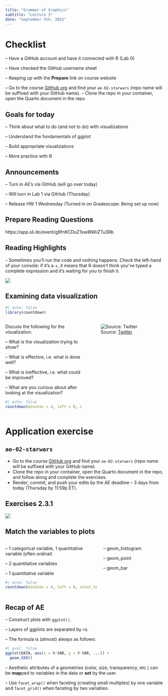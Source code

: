 ```yaml
---
title: "Grammer of Graphics"
subtitle: "Lecture 3"
date: "September 5th, 2022"
---
```


# Checklist {.smaller}

-- Have a GitHub account and have it connected with R (Lab 0)

-- Have checked the GitHub username sheet

-- Keeping up with the **Prepare** link on course website 

--   Go to the course [GitHub org](https://github.com/sta199-f22-2) and find your `ae-02-starwars` (repo name will be suffixed with your GitHub name).
--   Clone the repo in your container, open the Quarto document in the repo

## Goals for today 

-- Think about what to do (and not to do) with visualizations 

-- Understand the fundamentals of ggplot 

-- Build appropriate visualizations 

-- More practice with R 

## Announcements 

-- Turn in AE's via GitHub (will go over today)

-- Will turn in Lab 1 via GitHub (Thursday)

-- Release HW 1 Wednesday (Turned in on Gradescope: Being set up now)


## Prepare Reading Questions

https://app.sli.do/event/g6fnKCDuZ1sw8NKiZTu3Rb

## Reading Highlights 

-- Sometimes you’ll run the code and nothing happens. Check the left-hand of your console: if it’s a +, it means that R doesn’t think you’ve typed a complete expression and it’s waiting for you to finish it. 

![](images/03-Grammer-of-Graphics/plus.png){fig-align="center"}

## **Examining data visualization** {.smaller}

```r
#| echo: false
library(countdown)
```

::: columns
::: {.column width="50%"}
Discuss the following for the visualization.

--   What is the visualization trying to show?

--   What is effective, i.e. what is done well?

--   What is ineffective, i.e. what could be improved?

--   What are you curious about after looking at the visualization?

```r
#| echo: false
countdown(minutes = 4, left = 0, color_text = "#325b74")
```
:::


::: {.column width="50%"}

![Source: [Twitter](https://twitter.com/reina_sabah/status/1291509085855260672)](images/03-Grammer-of-Graphics/female-heights.png){fig-align="center"}

:::
:::



# Application exercise

## `ae-02-starwars`


-   Go to the course [GitHub org](https://github.com/sta199-f22-2) and find your `ae-02-starwars` (repo name will be suffixed with your GitHub name).
-   Clone the repo in your container, open the Quarto document in the repo, and follow along and complete the exercises.
-   Render, commit, and push your edits by the AE deadline -- 3 days from today (Thursday by 11:59p ET).

## Exercises 2.3.1

![](images/03-Grammer-of-Graphics/what'swrong.png){fig-align="center"}




## Match the variables to plots

::: columns
::: {.column width="60%"}


--   1 categorical variable, 1 quantitative variable (often ordinal)

--   2 quantitative variables

--   1 quantitative variable 

```r
#| echo: false
countdown(minutes = 4, left = 0, color_text = "#325b74")
```
:::


::: {.column width="40%"}

-- geom_histogram

-- geom_point

-- geom_bar

:::
:::






## Recap of AE {.smaller}

--   Construct plots with `ggplot()`.

--   Layers of ggplots are separated by `+`s.

--   The formula is (almost) always as follows:

```r
#| eval: false
ggplot(DATA, aes(x = X-VAR, y = Y-VAR, ...)) +
  geom_XXX()
```

--   Aesthetic attributes of a geometries (color, size, transparency, etc.) can be **map**ped to variables in the data or **set** by the user.

--   Use `facet_wrap()` when faceting (creating small multiples) by one variable and `facet_grid()` when faceting by two variables.
